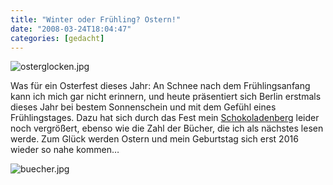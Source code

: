 ```yaml
---
title: "Winter oder Frühling? Ostern!"
date: "2008-03-24T18:04:47"
categories: [gedacht]
---
```


<img src='osterglocken.jpg' alt='osterglocken.jpg' />

Was für ein Osterfest dieses Jahr: An Schnee nach dem Frühlingsanfang kann ich mich gar nicht erinnern, und heute präsentiert sich Berlin erstmals dieses Jahr bei bestem Sonnenschein und mit dem Gefühl eines Frühlingstages. Dazu hat sich durch das Fest mein [Schokoladenberg](/blog/2008/03/10/scrum-und-schokolade/) leider noch vergrößert, ebenso wie die Zahl der Bücher, die ich als nächstes lesen werde. Zum Glück werden Ostern und mein Geburtstag sich erst 2016 wieder so nahe kommen... 

<img src='buecher.jpg' alt='buecher.jpg' />
